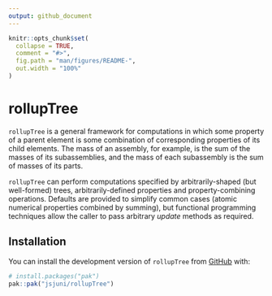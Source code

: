 ```yaml
---
output: github_document
---
```


<!-- README.md is generated from README.Rmd. Please edit that file -->

```r
knitr::opts_chunk$set(
  collapse = TRUE,
  comment = "#>",
  fig.path = "man/figures/README-",
  out.width = "100%"
)
```

# rollupTree

<!-- badges: start -->

<!-- badges: end -->

`rollupTree` is a general framework for computations in which some property of a parent element is some combination of corresponding properties of its child elements. The mass of an assembly, for example, is the sum of the masses of its subassemblies, and the mass of each subassembly is the sum of masses of its parts.

`rollupTree` can perform computations specified by arbitrarily-shaped (but well-formed) trees, arbitrarily-defined properties and property-combining operations. Defaults are provided to simplify common cases (atomic numerical properties combined by summing), but functional programming techniques allow the caller to pass arbitrary *update* methods as required.

## Installation

You can install the development version of `rollupTree` from [GitHub](https://github.com/) with:

``` r
# install.packages("pak")
pak::pak("jsjuni/rollupTree")
```

